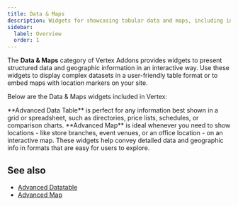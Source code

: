 ```yaml
---
title: Data & Maps
description: Widgets for showcasing tabular data and maps, including interactive tables and Google/OpenStreetMap integrations.
sidebar:
  label: Overview
  order: 1
---
```



The **Data & Maps** category of Vertex Addons provides widgets to present structured data and geographic information in an interactive way. Use these widgets to display complex datasets in a user-friendly table format or to embed maps with location markers on your site.

Below are the Data & Maps widgets included in Vertex:

<CardGrid>
  <LinkCard href="./advanced-datatable" title="Advanced Data Table" description="Create sortable, searchable tables with pagination, search box, and export buttons. Populate data manually or by uploading a CSV file for easy data display." />
  <LinkCard href="./advanced-map" title="Advanced Map" description="Embed interactive Google Maps or OpenStreetMap with custom markers. Display one or multiple locations with info pop-ups and choose between map providers." />
</CardGrid>

<Aside type="note" title="When to Use Data & Maps Widgets">
**Advanced Data Table** is perfect for any information best shown in a grid or spreadsheet, such as directories, price lists, schedules, or comparison charts. **Advanced Map** is ideal whenever you need to show locations - like store branches, event venues, or an office location - on an interactive map. These widgets help convey detailed data and geographic info in formats that are easy for users to explore.
</Aside>

## See also

- [Advanced Datatable](/vertex/widgets/data-maps/advanced-datatable/)
- [Advanced Map](/vertex/widgets/data-maps/advanced-map/)
